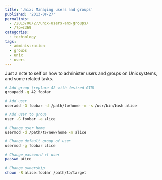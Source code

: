 ---
title: 'Unix: Managing users and groups'
published: '2013-08-27'
permalinks:
  - /2013/08/27/unix-users-and-groups/
  - /?p=2369
categories:
  - technology
tags:
  - administration
  - groups
  - unix
  - users
---

Just a note to self on how to administer users and groups on Unix systems, and some related tasks.

```bash
# Add group (replace 42 with desired GID)
groupadd -g 42 foobar

# Add user
useradd -G foobar -d /path/to/home -m -s /usr/bin/bash alice

# Add user to group
user -G foobar -a alice

# Change user home
usermod -d /path/to/new/home -m alice

# Change default group of user
usermod -g foobar alice

# Change password of user
passwd alice

# Change ownership
chown -R alice:foobar /path/to/target
```

